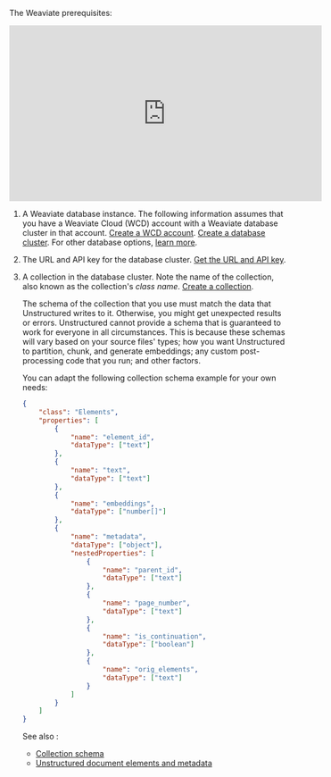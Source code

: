 The Weaviate prerequisites:

<iframe
width="560"
height="315"
src="https://www.youtube.com/embed/..."
title="YouTube video player"
frameborder="0"
allow="accelerometer; autoplay; clipboard-write; encrypted-media; gyroscope; picture-in-picture"
allowfullscreen
></iframe>

1. A Weaviate database instance. The following information assumes that you have a Weaviate Cloud (WCD) account with a Weaviate database cluster in that account. 
   [Create a WCD account](https://weaviate.io/developers/wcs/quickstart#create-a-wcd-account). [Create a database cluster](https://weaviate.io/developers/wcs/quickstart#create-a-weaviate-cluster). For other database options, [learn more](https://weaviate.io/developers/weaviate/installation).

2. The URL and API key for the database cluster. [Get the URL and API key](https://weaviate.io/developers/wcs/quickstart#explore-the-details-panel).

3. A collection in the database cluster. Note the name of the collection, also known as the collection's _class name_. [Create a collection](https://weaviate.io/developers/wcs/tools/collections-tool).

   The schema of the collection that you use must match the data that Unstructured writes to it. Otherwise, you might get unexpected results or errors. 
   Unstructured cannot provide a schema that is guaranteed to work for everyone in all circumstances. This is because these schemas will vary based on 
   your source files' types; how you want Unstructured to partition, chunk, and generate embeddings; 
   any custom post-processing code that you run; and other factors.

   You can adapt the following collection schema example for your own needs:

   ```json
   {
       "class": "Elements",
       "properties": [
           {
               "name": "element_id",
               "dataType": ["text"]
           },
           {
               "name": "text",
               "dataType": ["text"]
           },
           {
               "name": "embeddings",
               "dataType": ["number[]"]
           },
           {
               "name": "metadata",
               "dataType": ["object"],
               "nestedProperties": [
                   {
                       "name": "parent_id",
                       "dataType": ["text"]
                   },
                   {
                       "name": "page_number",
                       "dataType": ["text"]
                   },
                   {
                       "name": "is_continuation",
                       "dataType": ["boolean"]
                   },
                   {
                       "name": "orig_elements",
                       "dataType": ["text"]
                   }
               ]
           }
       ]
   }
   ```
   
   See also :

   - [Collection schema](https://weaviate.io/developers/weaviate/config-refs/schema)
   - [Unstructured document elements and metadata](/api-reference/api-services/document-elements)